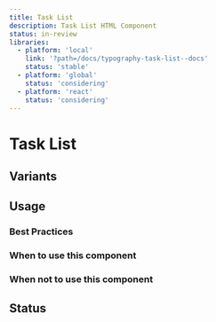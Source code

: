```yaml
---
title: Task List
description: Task List HTML Component
status: in-review
libraries:
  - platform: 'local'
    link: '?path=/docs/typography-task-list--docs'
    status: 'stable'
  - platform: 'global'
    status: 'considering'
  - platform: 'react'
    status: 'considering'
---
```


# Task List

## Variants

## Usage

### Best Practices

### When to use this component

### When not to use this component

## Status

<ComponentStatusBlock componentId="task-list" />

